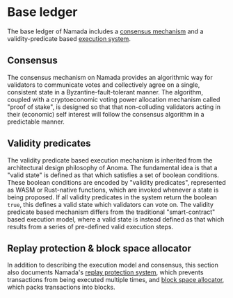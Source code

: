 # Base ledger

The base ledger of Namada includes a [consensus mechanism](./base-ledger/consensus.mdx) and a validity-predicate based [execution system](./base-ledger/execution.mdx). 

## Consensus

The consensus mechanism on Namada provides an algorithmic way for validators to communicate votes and collectively agree on a single, consistent state in a Byzantine-fault-tolerant manner. The algorithm, coupled with a cryptoeconomic voting power allocation mechanism called "proof of stake", is designed so that that non-colluding validators acting in their (economic) self interest will follow the consensus algorithm in a predictable manner.

## Validity predicates

The validity predicate based execution mechanism is inherited from the architectural design philosophy of Anoma. The fundamental idea is that a "valid state" is defined as that which satisfies a set of boolean conditions. These boolean conditions are encoded by "validity predicates", represented as WASM or Rust-native functions, which are invoked whenever a state is being proposed. If all validity predicates in the system return the boolean `true`, this defines a valid state which validators can vote on. The validity predicate based mechanism differs from the traditional "smart-contract" based execution model, where a valid state is instead defined as that which results from a series of pre-defined valid execution steps.

## Replay protection & block space allocator
In addition to describing the execution model and consensus, this section  also documents Namada's [replay protection system](./base-ledger/replay-protection.mdx), which prevents transactions from being executed multiple times, and [block space allocator](./base-ledger/block-space-allocator.mdx), which packs transactions into blocks.